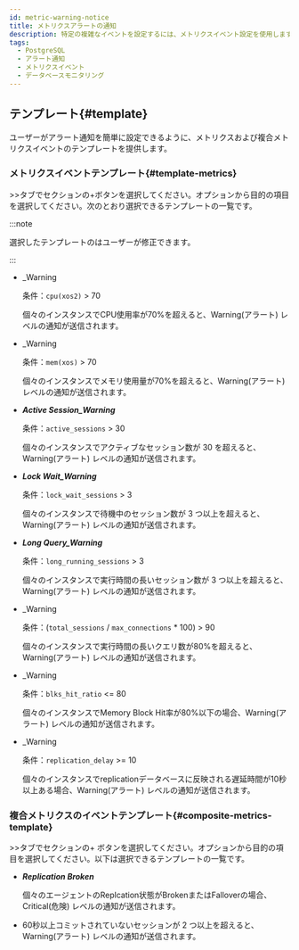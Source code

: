 ```yaml
---
id: metric-warning-notice
title: メトリクスアラートの通知
description: 特定の複雑なイベントを設定するには、メトリクスイベント設定を使用します。
tags:
  - PostgreSQL
  - アラート通知
  - メトリクスイベント
  - データベースモニタリング
---
```



<Metricswarningnotice />


<Compositemetricswarningnotice />


<Metricseventmodifydelete />


<Metricseventconditionselecttargetguide />

## テンプレート{#template}

ユーザーがアラート通知を簡単に設定できるように、メトリクスおよび複合メトリクスイベントのテンプレートを提供します。

### メトリクスイベントテンプレート{#template-metrics}

<Cmdname sid="event_statistic" className="uitext" />&gt;<Cmdname sid="event_setting" className="uitext" />&gt;<Cmdname sid="metrics" className="uitext" />タブで<Cmdname sid="metrics" className="uitext" />セクションの<span class="uitext">+</span><Cmdname sid="add_notification" className="uitext" />ボタンを選択してください。<Cmdname sid="template" className="uitext" />オプションから目的の項目を選択してください。次のとおり選択できるテンプレートの一覧です。

:::note

選択したテンプレートの<Cmdname sid="metrics_event_rules" className="uitext" />はユーザーが修正できます。

:::

- <p><Cmdname sid="cpu_usage" className="uitext" /><span class="uitext">_Warning</span></p>

  条件：`cpu(xos2)` > 70

  個々のインスタンスでCPU使用率が70%を超えると、<span class='slow'>Warning</span>(アラート) レベルの通知が送信されます。

- <p><Cmdname sid="memory_usage" className="uitext" /><span class="uitext">_Warning</span></p>

  条件：`mem(xos)` > 70

  個々のインスタンスでメモリ使用量が70%を超えると、<span class='slow'>Warning</span>(アラート) レベルの通知が送信されます。

- **_Active Session_Warning_**

  条件：`active_sessions` > 30

  個々のインスタンスでアクティブなセッション数が 30 を超えると、<span class='slow'>Warning</span>(アラート) レベルの通知が送信されます。

- **_Lock Wait_Warning_**

  条件：`lock_wait_sessions` > 3

  個々のインスタンスで待機中のセッション数が 3 つ以上を超えると、<span class='slow'>Warning</span>(アラート) レベルの通知が送信されます。

- **_Long Query_Warning_**

  条件：`long_running_sessions` > 3

  個々のインスタンスで実行時間の長いセッション数が 3 つ以上を超えると、<span class='slow'>Warning</span>(アラート) レベルの通知が送信されます。

- <p><Cmdname sid="TTL07136" className="uitext" /><span class="uitext">_Warning</span></p>

  条件：(`total_sessions` / `max_connections` \* 100) > 90

  個々のインスタンスで実行時間の長いクエリ数が80%を超えると、<span class='slow'>Warning</span>(アラート) レベルの通知が送信されます。

- <p><Cmdname sid="TTL07137" className="uitext" /><span class="uitext">_Warning</span></p>

  条件：`blks_hit_ratio` \<= 80

  個々のインスタンスでMemory Block Hit率が80%以下の場合、<span class='slow'>Warning</span>(アラート) レベルの通知が送信されます。

- <p><Cmdname sid="TTL07138" className="uitext" /><span class="uitext">_Warning</span></p>

  条件：`replication_delay` >= 10

  個々のインスタンスでreplicationデータベースに反映される遅延時間が10秒以上ある場合、<span class='slow'>Warning</span>(アラート) レベルの通知が送信されます。

### 複合メトリクスのイベントテンプレート{#composite-metrics-template}

<Cmdname sid="event_statistic" className="uitext" />&gt;<Cmdname sid="event_setting" className="uitext" />&gt;<Cmdname sid="metrics" className="uitext" />タブで<Cmdname sid="composite_metrics" className="uitext" />セクションの<span class="uitext">+</span> <Cmdname sid="add_notification" className="uitext" />ボタンを選択してください。<Cmdname sid="template" className="uitext" />オプションから目的の項目を選択してください。以下は選択できるテンプレートの一覧です。

- **_Replication Broken_**

  個々のエージェントのReplcation状態がBrokenまたはFalloverの場合、<span class='vslow'>Critical</span>(危険) レベルの通知が送信されます。

- <p><Cmdname sid="TTL07141" className="uitext" /></p>

  60秒以上コミットされていないセッションが 2 つ以上を超えると、<span class='slow'>Warning</span>(アラート) レベルの通知が送信されます。
